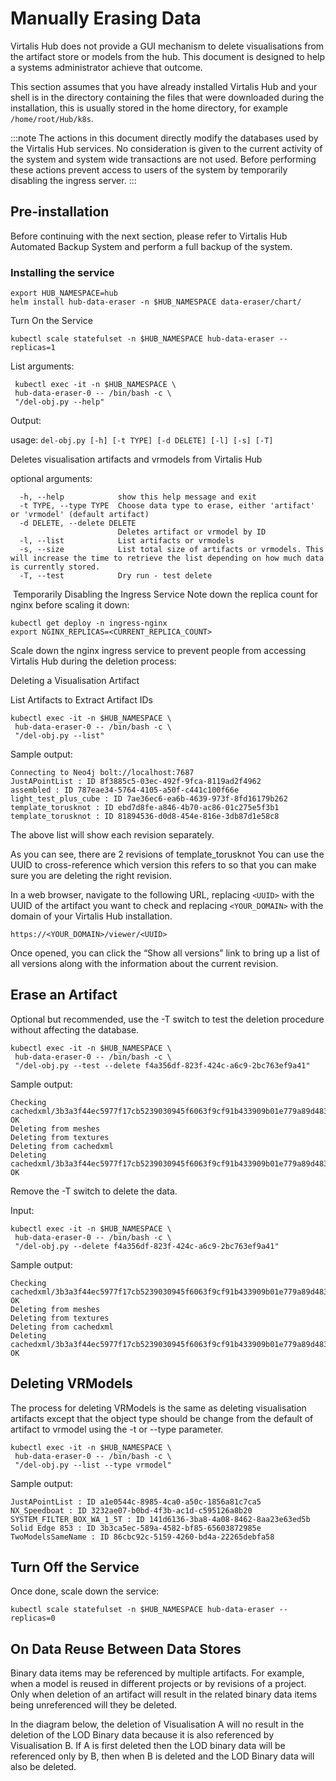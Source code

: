# Manually Erasing Data

Virtalis Hub does not provide a GUI mechanism to delete visualisations from the artifact store or models from the hub. This document is designed to help a systems administrator achieve that outcome.

This section assumes that you have already installed Virtalis Hub and your shell is in the directory containing the files that were downloaded during the installation, this is usually stored in the home directory, for example `/home/root/Hub/k8s`.

:::note
The actions in this document directly modify the databases used by the Virtalis Hub services. No consideration is given to the current activity of the system and system wide transactions are not used. Before performing these actions prevent access to users of the system by temporarily disabling the ingress server.
:::

## Pre-installation

Before continuing with the next section, please refer to Virtalis Hub Automated Backup System and perform a full backup of the system.

### Installing the service

```
export HUB_NAMESPACE=hub
helm install hub-data-eraser -n $HUB_NAMESPACE data-eraser/chart/ 
```

Turn On the Service

```
kubectl scale statefulset -n $HUB_NAMESPACE hub-data-eraser --replicas=1
```

List arguments:

```
 kubectl exec -it -n $HUB_NAMESPACE \
 hub-data-eraser-0 -- /bin/bash -c \
 "/del-obj.py --help"
```

Output:

usage: `del-obj.py [-h] [-t TYPE] [-d DELETE] [-l] [-s] [-T]`

Deletes visualisation artifacts and vrmodels from Virtalis Hub

optional arguments:

```
  -h, --help            show this help message and exit
  -t TYPE, --type TYPE  Choose data type to erase, either 'artifact' or 'vrmodel' (default artifact)
  -d DELETE, --delete DELETE
                        Deletes artifact or vrmodel by ID
  -l, --list            List artifacts or vrmodels
  -s, --size            List total size of artifacts or vrmodels. This will increase the time to retrieve the list depending on how much data is currently stored.
  -T, --test            Dry run - test delete
```
‍
Temporarily Disabling the Ingress Service
Note down the replica count for nginx before scaling it down:

```
kubectl get deploy -n ingress-nginx 
export NGINX_REPLICAS=<CURRENT_REPLICA_COUNT>
```

Scale down the nginx ingress service to prevent people from accessing Virtalis Hub during the deletion process:

Deleting a Visualisation Artifact

List Artifacts to Extract Artifact IDs

```
kubectl exec -it -n $HUB_NAMESPACE \
 hub-data-eraser-0 -- /bin/bash -c \
 "/del-obj.py --list"
```

Sample output:

```
Connecting to Neo4j bolt://localhost:7687
JustAPointList : ID 8f3885c5-03ec-492f-9fca-8119ad2f4962
assembled : ID 787eae34-5764-4105-a50f-c441c100f66e
light_test_plus_cube : ID 7ae36ec6-ea6b-4639-973f-8fd16179b262
template_torusknot : ID ebd7d8fe-a846-4b70-ac86-01c275e5f3b1
template_torusknot : ID 81894536-d0d8-454e-816e-3db87d1e58c8
```

The above list will show each revision separately.

As you can see, there are 2 revisions of template_torusknot You can use the UUID to cross-reference which version this refers to so that you can make sure you are deleting the right revision.

In a web browser, navigate to the following URL, replacing `<UUID>` with the UUID of the artifact you want to check and replacing `<YOUR_DOMAIN>` with the domain of your Virtalis Hub installation.

```
https://<YOUR_DOMAIN>/viewer/<UUID>
```

Once opened, you can click the “Show all versions” link to bring up a list of all versions along with the information about the current revision.

## Erase an Artifact

Optional but recommended, use the -T switch to test the deletion procedure without affecting the database.

```
kubectl exec -it -n $HUB_NAMESPACE \
 hub-data-eraser-0 -- /bin/bash -c \
 "/del-obj.py --test --delete f4a356df-823f-424c-a6c9-2bc763ef9a41"
```

Sample output:

```
Checking cachedxml/3b3a3f44ec5977f17cb5239030945f6063f9cf91b433909b01e779a89d4830be
OK
Deleting from meshes
Deleting from textures
Deleting from cachedxml
Deleting cachedxml/3b3a3f44ec5977f17cb5239030945f6063f9cf91b433909b01e779a89d4830be
OK
```

Remove the -T switch to delete the data.

Input:

```
kubectl exec -it -n $HUB_NAMESPACE \
 hub-data-eraser-0 -- /bin/bash -c \
 "/del-obj.py --delete f4a356df-823f-424c-a6c9-2bc763ef9a41"
```

Sample output:

```
Checking cachedxml/3b3a3f44ec5977f17cb5239030945f6063f9cf91b433909b01e779a89d4830be
OK
Deleting from meshes
Deleting from textures
Deleting from cachedxml
Deleting cachedxml/3b3a3f44ec5977f17cb5239030945f6063f9cf91b433909b01e779a89d4830be
OK
```

## Deleting VRModels

The process for deleting VRModels is the same as deleting visualisation artifacts except that the object type should be change from the default of artifact to vrmodel using the -t or --type parameter.

```
kubectl exec -it -n $HUB_NAMESPACE \
 hub-data-eraser-0 -- /bin/bash -c \
 "/del-obj.py --list --type vrmodel"
```

Sample output:

```
JustAPointList : ID a1e0544c-8985-4ca0-a50c-1856a81c7ca5
NX_Speedboat : ID 3232ae07-b0bd-4f3b-ac1d-c595126a8b20
SYSTEM_FILTER_BOX_WA_1_5T : ID 141d6136-3ba8-4a08-8462-8aa23e63ed5b
Solid Edge 853 : ID 3b3ca5ec-589a-4582-bf85-65603872985e
TwoModelsSameName : ID 86cbc92c-5159-4260-bd4a-22265debfa58
```

## Turn Off the Service

Once done, scale down the service:

```
kubectl scale statefulset -n $HUB_NAMESPACE hub-data-eraser --replicas=0
```

## On Data Reuse Between Data Stores

Binary data items may be referenced by multiple artifacts. For example, when a model is reused in different projects or by revisions of a project. Only when deletion of an artifact will result in the related binary data items being unreferenced will they be deleted.

In the diagram below, the deletion of Visualisation A will no result in the deletion of the LOD Binary data because it is also referenced by Visualisation B. If A is first deleted then the LOD binary data will be referenced only by B, then when B is deleted and the LOD Binary data will also be deleted.

